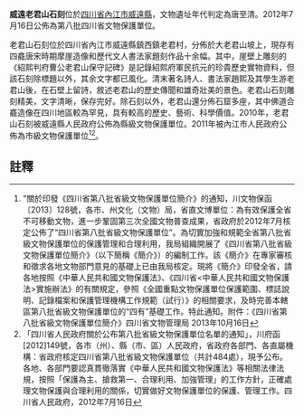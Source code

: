 {{msg:四川省文物保護單位
|名稱 = 威遠老君山石刻
|編號 = 327
|圖片 = 
|級別 = S8
|分類 = 
|時代 = [[唐代|唐代]]至[[清代|清代]]
|地点 = [[四川省|四川省]][[內江市|內江市]][[威遠縣|威遠縣]]
|坐標 =
|登錄 = 2012年7月16日
}}
'''威遠老君山石刻'''位於[[四川省|四川省]][[內江市|內江市]][[威遠縣|威遠縣]]，文物遺址年代判定為唐至清。2012年7月16日公佈為第八批四川省文物保護單位。

老君山石刻位於四川省內江市威遠縣鎮西鎮老君村，分佈於大老君山坡上，現存有四龕唐宋時期摩崖造像和歷代文人書法家題刻作品十余幅。其中，崖壁上雕刻的《紹熙判府曹公老君山保守記碑》是記錄紹熙府軍民抗元的珍貴歷史實物資料，但該石刻除標題以外，其余文字都已風化。清末著名詩人、書法家趙熙及其學生游老君山後，在石壁上留詩，敘述老君山的歷史傳聞和雄奇壯美的景色。老君山石刻雕刻精美，文字清晰，保存完好。除石刻以外，老君山還分佈石窟多座，其中佛道合龕造像在四川地區較為罕見，具有較高的歷史、藝術、科學價值。2010年，老君山石刻被威遠縣人民政府公佈為縣級文物保護單位。2011年被內江市人民政府公佈為市級文物保護單位<ref>"關於印發《四川省第八批省級文物保護單位簡介》的通知，川文物保函〔2013〕128號，各市、州文化（文物）局，省直文博單位：為有效保護全省不可移動文物，進一步鞏固第三次全國文物普查成果，省政府於2012年7月核定公佈了“四川省第八批省級文物保護單位”。為切實加強和規範全省第八批省級文物保護單位的保護管理和合理利用，我局組織開展了《四川省第八批省級文物保護單位簡介》（以下簡稱《簡介》）的編制工作。該《簡介》在專家審核和徵求各地文物部門意見的基礎上已由我局核定。現將《簡介》印發全省，請各地按照《中華人民共和國文物保護法》、《四川省<中華人民共和國文物保護法>實施辦法》的有關規定，參照《全國重點文物保護單位保護範圍、標誌說明、記錄檔案和保護管理機構工作規範（試行）》的相關要求，及時完善本轄區第八批省級文物保護單位的“四有”基礎工作。特此通知。附件：《四川省第八批省級文物保護單位簡介》四川省文物管理局  2013年10月16日</ref><ref>「四川省人民政府關於公布第八批省級文物保護單位名單的通知」，川府函[2012]149號，各市（州）、縣（市、區）人民政府，省政府各部門、各直屬機構：省政府核定四川省第八批省級文物保護單位（共計484處），現予公布。各地、各部門要認真貫徹落實《中華人民共和國文物保護法》等相關法律法規，按照「保護為主、搶救第一、合理利用、加強管理」的工作方針，正確處理文物保護與合理利用的關係，切實做好文物保護單位的保護、管理工作。四川省人民政府，2012年7月16日</ref>。
==註釋==
{{reflist}}